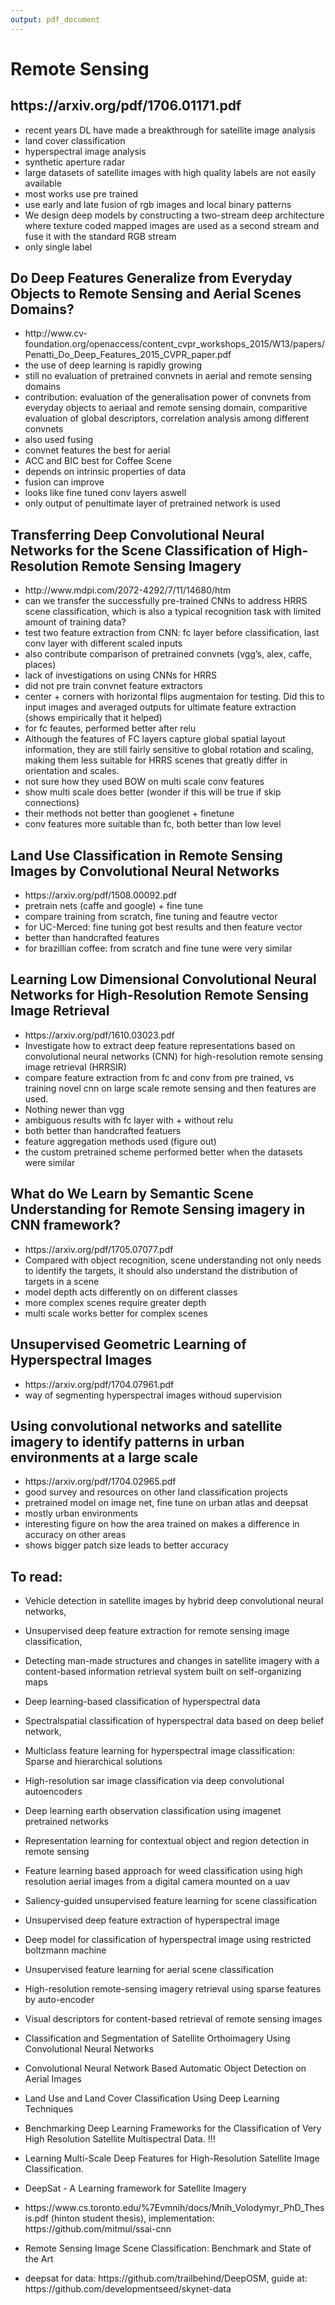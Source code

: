 ```yaml
---
output: pdf_document
---
```


# Remote Sensing

## https://arxiv.org/pdf/1706.01171.pdf

+ recent years DL have made a breakthrough for satellite image analysis
+ land cover classification
+ hyperspectral image analysis
+ synthetic aperture radar
+ large datasets of satellite images with high quality labels are not easily available
+ most works use pre trained
+ use early and late fusion of rgb images and local binary patterns
+ We design deep models by constructing a two-stream deep architecture where texture coded mapped images are used as a second stream and fuse it with the standard RGB stream
+ only single label

## Do Deep Features Generalize from Everyday Objects to Remote Sensing and Aerial Scenes Domains?

+ http://www.cv-foundation.org/openaccess/content_cvpr_workshops_2015/W13/papers/Penatti_Do_Deep_Features_2015_CVPR_paper.pdf
+ the use of deep learning is rapidly growing
+ still no evaluation of pretrained convnets in aerial and remote sensing domains
+ contribution: evaluation of the generalisation power of convnets from everyday objects to aeriaal and remote sensing domain, comparitive evaluation of global descriptors, correlation analysis among different convnets
+ also used fusing
+ convnet features the best for aerial
+ ACC and BIC best for Coffee Scene
+ depends on intrinsic properties of data
+ fusion can improve
+ looks like fine tuned conv layers aswell
+ only output of penultimate layer of pretrained network is used

## Transferring Deep Convolutional Neural Networks for the Scene Classification of High-Resolution Remote Sensing Imagery

+ http://www.mdpi.com/2072-4292/7/11/14680/htm
+ can we transfer the successfully pre-trained CNNs to address HRRS scene classification, which is also a typical recognition task with limited amount of training data?
+ test two feature extraction from CNN: fc layer before classification, last conv layer with different scaled inputs
+ also contribute comparison of pretrained convnets (vgg's, alex, caffe, places)
+ lack of investigations on using CNNs for HRRS
+ did not pre train convnet feature extractors
+ center + corners with horizontal flips augmentaion for testing. Did this to input images and averaged outputs for ultimate feature extraction (shows empirically that it helped)
+ for fc feautes, performed better after relu
+ Although the features of FC layers capture global spatial layout information, they are still fairly sensitive to global rotation and scaling, making them less suitable for HRRS scenes that greatly differ in orientation and scales.
+ not sure how they used BOW on multi scale conv features
+ show multi scale does better (wonder if this will be true if skip connections)
+ their methods not better than googlenet + finetune
+ conv features more suitable than fc, both better than low level

## Land Use Classification in Remote Sensing Images by Convolutional Neural Networks

+ https://arxiv.org/pdf/1508.00092.pdf
+ pretrain nets (caffe and google) + fine tune
+ compare training from scratch, fine tuning and feautre vector
+ for UC-Merced: fine tuning got best results and then feature vector
+ better than handcrafted features
+ for brazillian coffee: from scratch and fine tune were very similar

## Learning Low Dimensional Convolutional Neural Networks for High-Resolution Remote Sensing Image Retrieval

+ https://arxiv.org/pdf/1610.03023.pdf
+ Investigate how  to  extract  deep  feature  representations  based  on  convolutional  neural  networks  (CNN) for high-resolution  remote  sensing  image retrieval  (HRRSIR)
+ compare feature extraction from fc and conv from pre trained, vs training novel cnn on large scale remote sensing and then features are used.
+ Nothing newer than vgg
+ ambiguous results with fc layer with + without relu
+ both better than handcrafted featuers
+ feature aggregation methods used (figure out)
+ the custom pretrained scheme performed better when the datasets were similar

## What do We Learn by Semantic Scene Understanding for Remote Sensing imagery in CNN framework?

+ https://arxiv.org/pdf/1705.07077.pdf
+ Compared with object recognition, scene understanding not only needs to identify the targets, it should also understand the distribution of targets in a scene
+ model depth acts differently on on different classes
+ more complex scenes require greater depth
+ multi scale works better for complex scenes

## Unsupervised Geometric Learning of Hyperspectral Images

+ https://arxiv.org/pdf/1704.07961.pdf
+ way of segmenting hyperspectral images withoud supervision

## Using convolutional networks and satellite imagery to identify patterns in urban environments at a large scale

+ https://arxiv.org/pdf/1704.02965.pdf
+ good survey and resources on other land classification projects
+ pretrained model on image net, fine tune on urban atlas and deepsat
+ mostly urban environments
+ interesting figure on how the area trained on makes a difference in accuracy on other areas
+ shows bigger patch size leads to better accuracy

## To read:
+ Vehicle detection in satellite images by hybrid deep convolutional neural networks,
+ Unsupervised deep feature extraction for remote sensing image classification,
+ Detecting man-made structures and changes in satellite imagery with a content-based information retrieval system built on self-organizing maps
+ Deep learning-based classification of hyperspectral data
+ Spectralspatial  classification  of  hyperspectral data based on deep belief network,
+ Multiclass  feature  learning  for hyperspectral  image  classification:  Sparse  and  hierarchical  solutions
+ High-resolution sar  image  classification  via  deep  convolutional  autoencoders
+ Deep  learning  earth observation  classification  using  imagenet  pretrained  networks
+ Representation learning for contextual object and region detection in remote sensing
+ Feature learning based approach for weed classification using high resolution aerial images from a digital camera mounted on a uav
+ Saliency-guided unsupervised feature learning for scene classification
+ Unsupervised deep feature extraction of hyperspectral image
+ Deep model for classification of hyperspectral image using restricted boltzmann machine
+ Unsupervised feature learning for aerial scene classification
+  High-resolution  remote-sensing  imagery  retrieval  using  sparse features by auto-encoder
+  Visual  descriptors  for  content-based  retrieval  of  remote  sensing  images
+ Classification  and Segmentation  of  Satellite  Orthoimagery  Using  Convolutional  Neural  Networks
+ Convolutional Neural Network Based Automatic  Object Detection on Aerial Images
+ Land Use and Land Cover Classification Using Deep Learning Techniques
+ Benchmarking Deep Learning Frameworks for the Classification of Very High Resolution Satellite Multispectral Data. !!!
+ Learning Multi-Scale Deep Features for High-Resolution Satellite Image Classification.
+ DeepSat - A Learning framework for Satellite Imagery
+ https://www.cs.toronto.edu/%7Evmnih/docs/Mnih_Volodymyr_PhD_Thesis.pdf (hinton student thesis), implementation: https://github.com/mitmul/ssai-cnn
+ Remote Sensing Image Scene Classification: Benchmark and State of the Art 

+ deepsat for data: https://github.com/trailbehind/DeepOSM, guide at: https://github.com/developmentseed/skynet-data
